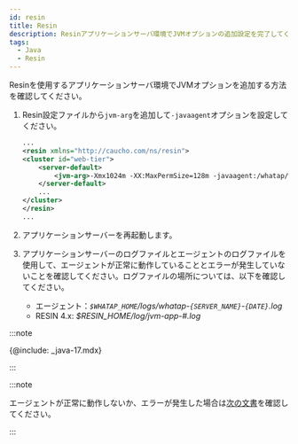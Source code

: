 ```yaml
---
id: resin
title: Resin
description: Resinアプリケーションサーバ環境でJVMオプションの追加設定を完了してください。
tags:
  - Java
  - Resin
---
```



Resinを使用するアプリケーションサーバ環境でJVMオプションを追加する方法を確認してください。 

1.  Resin設定ファイルから`jvm-arg`を追加して`-javaagent`オプションを設定してください。

    ```xml title='Resin 4.x: $RESIN_HOME/conf/resin.properties'
    ...
    <resin xmlns="http://caucho.com/ns/resin">
    <cluster id="web-tier">
        <server-default>
            <jvm-arg>-Xmx1024m -XX:MaxPermSize=128m -javaagent:/whatap/whatap.agent-X.Y.Z.jar</jvm-arg>
        </server-default>
        ...
    </cluster>
    </resin>
    ...
    ```

2.  アプリケーションサーバーを再起動します。

3.  アプリケーションサーバーのログファイルとエージェントのログファイルを使用して、エージェントが正常に動作していることとエラーが発生していないことを確認してください。ログファイルの場所については、以下を確認してください。

    -   エージェント：_`$WHATAP_HOME`/logs/whatap-`{SERVER_NAME}`-`{DATE}`.log_
    -   RESIN 4.x: _$RESIN_HOME/log/jvm-app-#.log_

:::note

{@include: _java-17.mdx}  

:::

:::note

エージェントが正常に動作しないか、エラーが発生した場合は[次の文書](../install-check)を確認してください。

:::
